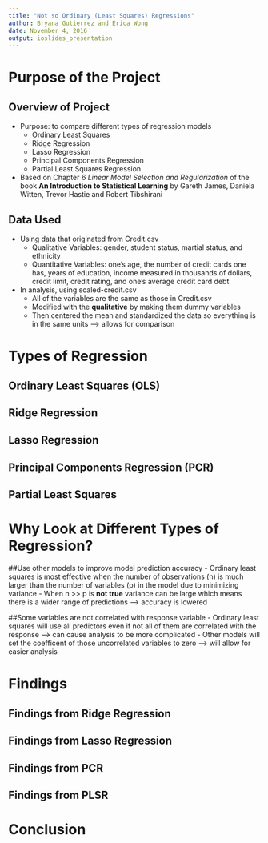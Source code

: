 ```yaml
---
title: "Not so Ordinary (Least Squares) Regressions"
author: Bryana Gutierrez and Erica Wong
date: November 4, 2016
output: ioslides_presentation
---
```

# Purpose of the Project

## Overview of Project
- Purpose: to compare different types of regression models
    - Ordinary Least Squares
    - Ridge Regression
    - Lasso Regression
    - Principal Components Regression
    - Partial Least Squares Regression
- Based on Chapter 6 *Linear Model Selection and Regularization* of the book **An Introduction to Statistical Learning** by Gareth James, Daniela Witten, Trevor Hastie and Robert Tibshirani

## Data Used
- Using data that originated from Credit.csv
    - Qualitative Variables: gender, student status, martial status, and ethnicity
    - Quantitative Variables: one's age, the number of credit cards one has, years of education, income measured in thousands of dollars, credit limit, credit rating, and one's average credit card debt
- In analysis, using scaled-credit.csv
    - All of the variables are the same as those in Credit.csv
    - Modified with the **qualitative** by making them dummy variables
    - Then centered the mean and standardized the data so everything is in the same units --> allows for comparison
    
# Types of Regression

## Ordinary Least Squares (OLS)

## Ridge Regression

## Lasso Regression

## Principal Components Regression (PCR)

## Partial Least Squares

# Why Look at Different Types of Regression?

##Use other models to improve model prediction accuracy
- Ordinary least squares is most effective when the number of observations (n) is much larger than the number of variables (p) in the model due to minimizing variance
- When n >> p is **not true** variance can be large which means there is a wider range of predictions --> accuracy is lowered

##Some variables are not correlated with response variable
- Ordinary least squares will use all predictors even if not all of them are correlated with the response --> can cause analysis to be more complicated
- Other models will set the coefficent of those uncorrelated variables to zero --> will allow for easier analysis



# Findings

## Findings from Ridge Regression

## Findings from Lasso Regression

## Findings from PCR

## Findings from PLSR

# Conclusion


